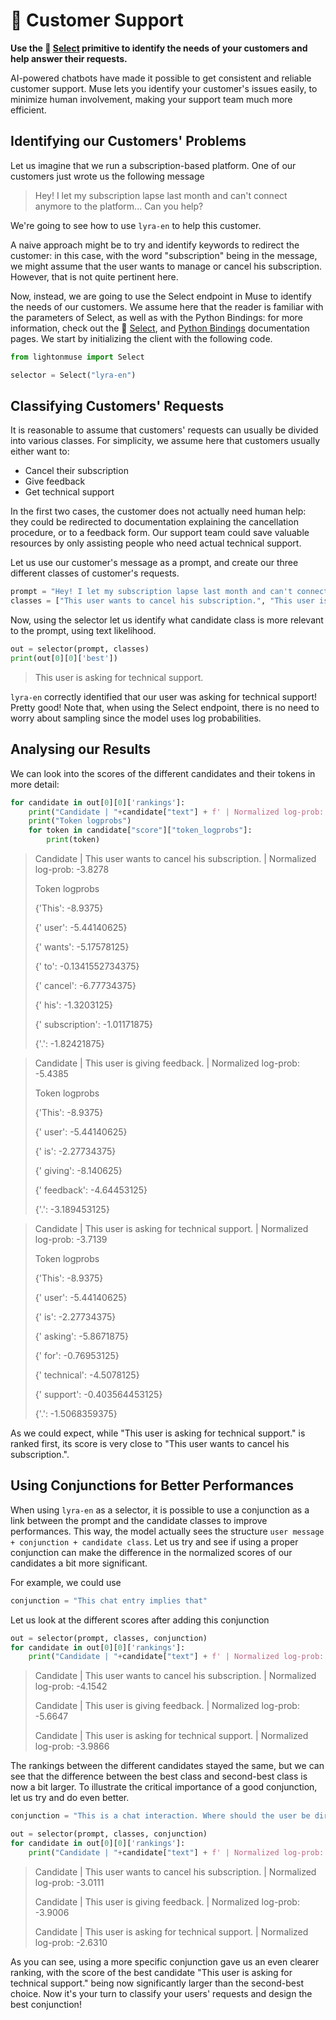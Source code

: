 ---
---

# 🚩 Customer Support

**Use the 🔘 [Select](/api/endpoints/select) primitive to identify the needs of your customers and help answer their requests.**

AI-powered chatbots have made it possible to get consistent and reliable customer support. Muse lets you identify your customer's issues easily, to minimize human involvement, making your support team much more efficient.

## Identifying our Customers' Problems

Let us imagine that we run a subscription-based platform. One of our customers just wrote us the following message

> Hey! I let my subscription lapse last month and can't connect anymore to the platform... Can you help?

We're going to see how to use `lyra-en` to help this customer.

A naive approach might be to try and identify keywords to redirect the customer: in this case, with the word "subscription" being in the message, we might assume that the user wants to manage or cancel his subscription. However, that is not quite pertinent here.

Now, instead, we are going to use the Select endpoint in Muse to identify the needs of our customers. We assume here that the reader is familiar with the parameters of Select, as well as with the Python Bindings: for more information, check out the 🔘 [Select](/api/endpoints/select), and [Python Bindings](/api/bindings/python) documentation pages. We start by initializing the client with the following code.

```python
from lightonmuse import Select

selector = Select("lyra-en")
```

## Classifying Customers' Requests

It is reasonable to assume that customers' requests can usually be divided into various classes. For simplicity, we assume here that customers usually either want to:

-   Cancel their subscription
-   Give feedback
-   Get technical support

In the first two cases, the customer does not actually need human help: they could be redirected to documentation explaining the cancellation procedure, or to a feedback form. Our support team could save valuable resources by only assisting people who need actual technical support.

Let us use our customer's message as a prompt, and create our three different classes of customer's requests.

```python
prompt = "Hey! I let my subscription lapse last month and can't connect anymore to the platform... Can you help?"
classes = ["This user wants to cancel his subscription.", "This user is giving feedback.", "This user is asking for technical support."]
```

Now, using the selector let us identify what candidate class is more relevant to the prompt, using text likelihood.

```python
out = selector(prompt, classes)
print(out[0][0]['best'])
```

> This user is asking for technical support.

`lyra-en` correctly identified that our user was asking for technical support! Pretty good! Note that, when using the Select endpoint, there is no need to worry about sampling since the model uses log probabilities.

## Analysing our Results

We can look into the scores of the different candidates and their tokens in more detail:

```python
for candidate in out[0][0]['rankings']:
    print("Candidate | "+candidate["text"] + f' | Normalized log-prob: {candidate["score"]["normalized_logprob"]:.4f}')
    print("Token logprobs")
    for token in candidate["score"]["token_logprobs"]:
        print(token)
```

> Candidate | This user wants to cancel his subscription. | Normalized log-prob: -3.8278
>
> Token logprobs
>
> {'This': -8.9375}
>
> {' user': -5.44140625}
>
> {' wants': -5.17578125}
>
> {' to': -0.1341552734375}
>
> {' cancel': -6.77734375}
>
> {' his': -1.3203125}
>
> {' subscription': -1.01171875}
>
> {'.': -1.82421875}

> Candidate | This user is giving feedback. | Normalized log-prob: -5.4385
>
> Token logprobs
>
> {'This': -8.9375}
>
> {' user': -5.44140625}
>
> {' is': -2.27734375}
>
> {' giving': -8.140625}
>
> {' feedback': -4.64453125}
>
> {'.': -3.189453125}

> Candidate | This user is asking for technical support. | Normalized log-prob: -3.7139
>
> Token logprobs
>
> {'This': -8.9375}
>
> {' user': -5.44140625}
>
> {' is': -2.27734375}
>
> {' asking': -5.8671875}
>
> {' for': -0.76953125}
>
> {' technical': -4.5078125}
>
> {' support': -0.403564453125}
>
> {'.': -1.5068359375}

As we could expect, while "This user is asking for technical support." is ranked first, its score is very close to "This user wants to cancel his subscription.".

## Using Conjunctions for Better Performances

When using `lyra-en` as a selector, it is possible to use a conjunction as a link between the prompt and the candidate classes to improve performances. This way, the model actually sees the structure `user message + conjunction + candidate class`. Let us try and see if using a proper conjunction can make the difference in the normalized scores of our candidates a bit more significant.

For example, we could use

```python
conjunction = "This chat entry implies that"
```

Let us look at the different scores after adding this conjunction

```python
out = selector(prompt, classes, conjunction)
for candidate in out[0][0]['rankings']:
    print("Candidate | "+candidate["text"] + f' | Normalized log-prob: {candidate["score"]["normalized_logprob"]:.4f}')
```

> Candidate | This user wants to cancel his subscription. | Normalized log-prob: -4.1542
>
> Candidate | This user is giving feedback. | Normalized log-prob: -5.6647
>
> Candidate | This user is asking for technical support. | Normalized log-prob: -3.9866

The rankings between the different candidates stayed the same, but we can see that the difference between the best class and second-best class is now a bit larger. To illustrate the critical importance of a good conjunction, let us try and do even better.

```python
conjunction = "This is a chat interaction. Where should the user be directed?"

out = selector(prompt, classes, conjunction)
for candidate in out[0][0]['rankings']:
    print("Candidate | "+candidate["text"] + f' | Normalized log-prob: {candidate["score"]["normalized_logprob"]:.4f}')
```

> Candidate | This user wants to cancel his subscription. | Normalized log-prob: -3.0111
>
> Candidate | This user is giving feedback. | Normalized log-prob: -3.9006
>
> Candidate | This user is asking for technical support. | Normalized log-prob: -2.6310

As you can see, using a more specific conjunction gave us an even clearer ranking, with the score of the best candidate "This user is asking for technical support." being now significantly larger than the second-best choice. Now it's your turn to classify your users' requests and design the best conjunction!
